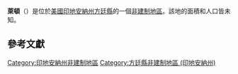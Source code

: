 {{noteTA
|G1=USState
|G2=地名
|G3=Unit
}}
{{Infobox settlement
|official_name            = 萊頓
|native_name = Layton
|settlement_type          = [[非建制地區|非建制地區]]
|image_skyline            = 
|imagesize                = 
|pushpin_map              = USA Indiana
|pushpin_label            = 萊頓
|pushpin_label_position   = top
|pushpin_map_caption      = 萊頓在印地安納州的位置
|subdivision_type         = [[世界政區索引|國家]]
|subdivision_type1        = [[美国州份|州份]]
|subdivision_type2        = [[印地安納州行政区划|縣]]
|subdivision_name         = [[美国|美国]]
|subdivision_name1        = [[印地安納州|印地安納州]]
|subdivision_name2        = [[方廷縣_(印地安納州)|方廷縣]]
|elevation_ft             = 643
|elevation_m              = 107
|area_total_km2           = 
|area_total_sq_mi         = 
|area_land_km2            = 
|area_land_sq_mi          = 
|area_water_km2           = 
|area_water_sq_mi         = 
|population_as_of         = 2010
|population_footnotes     = 
|population_total         = 
|population_metro         = 
|population_density_km2   = auto
|population_density_sq_mi = auto
|timezone                 = [[北美东部时区|北美东部时区]]
|utc_offset               = -5
|coordinates              = {{coord|40|07|41|N|87|20|00|W|display=inline,title}}
| coor_pinpoint           = 
| coordinates_footnotes   = 
|timezone_DST             = EDT
|utc_offset_DST           = -4
|postal_code_type         = [[美國郵區編號|郵區編號]]
|postal_code              = 
|area_code                = {{link-en|电话区号765|Area code 765|765}}
|blank_name = [[地名信息系统|GNIS ID]]
|blank_info = 437684<ref name="GNIS">{{cite gnis|437684|Layton}}</ref>
}}
'''萊頓'''（{{lang-en|Layton}}）是位於[[美國|美國]][[印地安納州|印地安納州]][[方廷縣_(印地安納州)|方廷縣]]的一個[[非建制地區|非建制地區]]。該地的面積和人口皆未知。

== 參考文獻 ==
{{reflist}}

{{方廷縣 (印地安納州)}}

{{DEFAULTSORT:Layton}}
[[Category:印地安納州非建制地區|Category:印地安納州非建制地區]]
[[Category:方廷縣非建制地區_(印地安納州)|Category:方廷縣非建制地區 (印地安納州)]]

{{Indiana-geo-stub}}